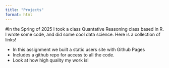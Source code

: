 ```yaml
---
title: "Projects"
format: html
---
```


#In the Spring of 2025 I took a class Quantative Reasoning class based in R. I wrote some code, and did some cool data science. Here is a collection of links! 

- In this assignment we built a static users site with Github Pages 
- Includes a github repo for access to all the code.
- Look at how high quality my work is!